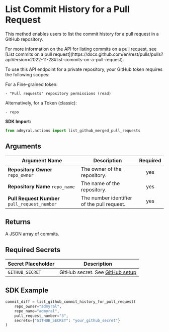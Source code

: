
# List Commit History for a Pull Request

This method enables users to list the commit history for a pull request in a GitHub repository.

<Callout type="info">
	For more information on the API for listing commits on a pull request, see
	[List commits on a pull
	request](https://docs.github.com/en/rest/pulls/pulls?apiVersion=2022-11-28#list-commits-on-a-pull-request).
</Callout>

To use this API endpoint for a private repository, your GitHub token requires the following scopes:

For a Fine-grained token:

```
- "Pull requests" repository permissions (read)
```

Alternatively, for a Token (classic):

```
- repo
```

**SDK Import:**

```python
from admyral.actions import list_github_merged_pull_requests
```

## Arguments

| Argument Name                                 | Description                                | Required |
| --------------------------------------------- | ------------------------------------------ | :------: |
| **Repository Owner** `repo_owner`             | The owner of the repository.               |   yes    |
| **Repository Name** `repo_name`               | The name of the repository.                |   yes    |
| **Pull Request Number** `pull_request_number` | The number identifier of the pull request. |   yes    |

## Returns

A JSON array of commits.

## Required Secrets

| Secret Placeholder | Description                                                    |
| ------------------ | -------------------------------------------------------------- |
| `GITHUB_SECRET`    | GitHub secret. See [GitHub setup](/integrations/github/github) |

## SDK Example

```python
commit_diff = list_github_commit_history_for_pull_request(
	repo_owner="admyral",
	repo_name="admyral",
	pull_request_number="3",
	secrets={"GITHUB_SECRET": "your_github_secret"}
)
```
